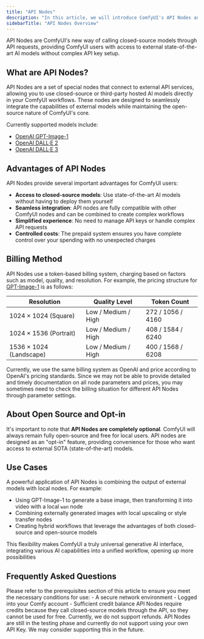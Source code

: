 ```yaml
---
title: "API Nodes"
description: "In this article, we will introduce ComfyUI's API Nodes and related information."
sidebarTitle: "API Nodes Overview"
---
```



API Nodes are ComfyUI's new way of calling closed-source models through API requests, providing ComfyUI users with access to external state-of-the-art AI models without complex API key setup.

## What are API Nodes?

API Nodes are a set of special nodes that connect to external API services, allowing you to use closed-source or third-party hosted AI models directly in your ComfyUI workflows. These nodes are designed to seamlessly integrate the capabilities of external models while maintaining the open-source nature of ComfyUI's core.

Currently supported models include:
- [OpenAI GPT-Image-1](/tutorials/api-nodes/openai/gpt-image-1)
- [OpenAI DALL·E 2](/tutorials/api-nodes/openai/dall-e-2)
- [OpenAI DALL·E 3](/tutorials/api-nodes/openai/dall-e-3)

<Requirements/>

## Advantages of API Nodes

API Nodes provide several important advantages for ComfyUI users:

- **Access to closed-source models**: Use state-of-the-art AI models without having to deploy them yourself
- **Seamless integration**: API nodes are fully compatible with other ComfyUI nodes and can be combined to create complex workflows
- **Simplified experience**: No need to manage API keys or handle complex API requests
- **Controlled costs**: The prepaid system ensures you have complete control over your spending with no unexpected charges


## Billing Method

API Nodes use a token-based billing system, charging based on factors such as model, quality, and resolution. For example, the pricing structure for [GPT-Image-1](/zh-CN/tutorials/api-nodes/openai/gpt-image-1) is as follows:

| Resolution | Quality Level | Token Count |
| --- | --- | --- |
| 1024 × 1024 (Square) | Low / Medium / High | 272 / 1056 / 4160 |
| 1024 × 1536 (Portrait) | Low / Medium / High | 408 / 1584 / 6240 |
| 1536 × 1024 (Landscape) | Low / Medium / High | 400 / 1568 / 6208 |

Currently, we use the same billing system as OpenAI and price according to OpenAI's pricing standards. Since we may not be able to provide detailed and timely documentation on all node parameters and prices, you may sometimes need to check the billing situation for different API Nodes through parameter settings.

## About Open Source and Opt-in

It's important to note that **API Nodes are completely optional**. ComfyUI will always remain fully open-source and free for local users. API nodes are designed as an "opt-in" feature, providing convenience for those who want access to external SOTA (state-of-the-art) models.

## Use Cases

A powerful application of API Nodes is combining the output of external models with local nodes. For example:

- Using GPT-Image-1 to generate a base image, then transforming it into video with a local `wan` node
- Combining externally generated images with local upscaling or style transfer nodes
- Creating hybrid workflows that leverage the advantages of both closed-source and open-source models

This flexibility makes ComfyUI a truly universal generative AI interface, integrating various AI capabilities into a unified workflow, opening up more possibilities

## Frequently Asked Questions

<AccordionGroup>

  <Accordion title="Why can't I use / log in to the API Nodes?">
    Please refer to the prerequisites section of this article to ensure you meet the necessary conditions for use:
    - A secure network environment
    - Logged into your Comfy account
    - Sufficient credit balance
  </Accordion>
  
  <Accordion title="Can API Nodes be used for free?">
    API Nodes require credits because they call closed-source models through the API, so they cannot be used for free.
  </Accordion>

  <Accordion title="Can I get a refund for API Nodes?">
  Currently, we do not support refunds.
  </Accordion>

<Accordion title="Can I use my own API Key?">
  API Nodes are still in the testing phase and currently do not support using your own API Key. We may consider supporting this in the future.
  </Accordion>

</AccordionGroup>